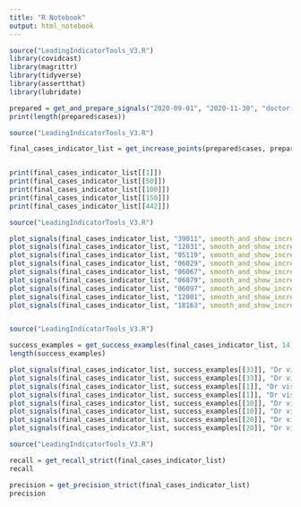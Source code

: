 ```yaml
---
title: "R Notebook"
output: html_notebook
---
```


```r
source("LeadingIndicatorTools_V3.R")
library(covidcast)
library(magrittr)
library(tidyverse)
library(assertthat)
library(lubridate)

prepared = get_and_prepare_signals("2020-09-01", "2020-11-30", "doctor-visits", "smoothed_adj_cli", 2000, 80)
print(length(prepared$cases))

```

```r
source("LeadingIndicatorTools_V3.R")

final_cases_indicator_list = get_increase_points(prepared$cases, prepared$indicator)


print(final_cases_indicator_list[[1]])
print(final_cases_indicator_list[[50]])
print(final_cases_indicator_list[[100]])
print(final_cases_indicator_list[[150]])
print(final_cases_indicator_list[[442]])


```
```r
source("LeadingIndicatorTools_V3.R")

plot_signals(final_cases_indicator_list, "39011", smooth_and_show_increase_point=FALSE, "Dr visits")
plot_signals(final_cases_indicator_list, "12031", smooth_and_show_increase_point=TRUE, "Dr visits")
plot_signals(final_cases_indicator_list, "05119", smooth_and_show_increase_point=TRUE, "Dr visits")
plot_signals(final_cases_indicator_list, "06029", smooth_and_show_increase_point=TRUE, "Dr visits")
plot_signals(final_cases_indicator_list, "06067", smooth_and_show_increase_point=TRUE, "Dr visits")
plot_signals(final_cases_indicator_list, "06079", smooth_and_show_increase_point=TRUE, "Dr visits")
plot_signals(final_cases_indicator_list, "06097", smooth_and_show_increase_point=TRUE, "Dr visits")
plot_signals(final_cases_indicator_list, "12001", smooth_and_show_increase_point=TRUE, "Dr visits")
plot_signals(final_cases_indicator_list, "18163", smooth_and_show_increase_point=TRUE, "Dr visits")



```

```r
source("LeadingIndicatorTools_V3.R")

success_examples = get_success_examples(final_cases_indicator_list, 14)
length(success_examples)
```
```r
plot_signals(final_cases_indicator_list, success_examples[[33]], "Dr visits", smooth_and_show_increase_point = TRUE)
plot_signals(final_cases_indicator_list, success_examples[[33]], "Dr visits", smooth_and_show_increase_point = FALSE)
plot_signals(final_cases_indicator_list, success_examples[[1]], "Dr visits", smooth_and_show_increase_point = TRUE)
plot_signals(final_cases_indicator_list, success_examples[[1]], "Dr visits", smooth_and_show_increase_point = FALSE)
plot_signals(final_cases_indicator_list, success_examples[[10]], "Dr visits", smooth_and_show_increase_point = TRUE)
plot_signals(final_cases_indicator_list, success_examples[[10]], "Dr visits", smooth_and_show_increase_point = FALSE)
plot_signals(final_cases_indicator_list, success_examples[[20]], "Dr visits", smooth_and_show_increase_point = TRUE)
plot_signals(final_cases_indicator_list, success_examples[[20]], "Dr visits", smooth_and_show_increase_point = FALSE)


```
```r
source("LeadingIndicatorTools_V3.R")

recall = get_recall_strict(final_cases_indicator_list)
recall

precision = get_precision_strict(final_cases_indicator_list)
precision
```
